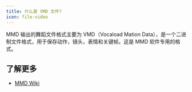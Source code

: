 ```yaml
---
title: 什么是 VMD 文件?
icon: file-video
---
```


MMD 输出的舞蹈文件格式主要为 VMD（Vocaload Mation Data），是一个二进制文件格式，用于保存动作，镜头，表情和关键帧。这是 MMD 软件专用的格式。

## 了解更多

- [MMD Wiki](https://mikumikudance.fandom.com/wiki/VMD_file_format)
